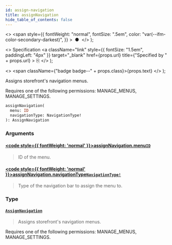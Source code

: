 ```yaml
---
id: assign-navigation
title: assignNavigation
hide_table_of_contents: false
---
```


  <>
    <span
      style={{
        fontWeight: "normal",
        fontSize: ".5em",
        color: "var(--ifm-color-secondary-darkest)",
      }}
    >
      &nbsp;●&nbsp;
    </span>
  </>
);

  <>
    Specification
    <a
      className="link"
      style={{ fontSize: "1.5em", paddingLeft: "4px" }}
      target="\_blank"
      href={props.url}
      title={"Specified by " + props.url}
    >
      ⎘
    </a>
  </>
);

  <>
    <span className={"badge badge--" + props.class}>{props.text}</span>
  </>
);

Assigns storefront's navigation menus.

Requires one of the following permissions: MANAGE_MENUS, MANAGE_SETTINGS.

```graphql
assignNavigation(
  menu: ID
  navigationType: NavigationType!
): AssignNavigation
```

### Arguments

#### [<code style={{ fontWeight: 'normal' }}>assignNavigation.<b>menu</b></code>](#)<Bullet />[`ID`](../../api-reference/scalars/id) <Badge class="secondary" text="scalar"/>

> ID of the menu.

#### [<code style={{ fontWeight: 'normal' }}>assignNavigation.<b>navigationType</b></code>](#)<Bullet />[`NavigationType!`](../../api-reference/enums/navigation-type) <Badge class="secondary" text="non-null"/> <Badge class="secondary" text="enum"/>

> Type of the navigation bar to assign the menu to.

### Type

#### [`AssignNavigation`](../../api-reference/objects/assign-navigation) <Badge class="secondary" text="object"/>

> Assigns storefront's navigation menus.

Requires one of the following permissions: MANAGE_MENUS, MANAGE_SETTINGS.

>
